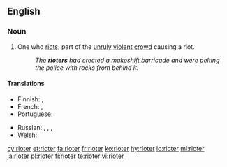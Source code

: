 ==English==

===Noun===
{{en-noun}}

# One who [[riot]]s; part of the [[unruly]] [[violent]] [[crowd]] causing a riot.
#: ''The '''rioters''' had erected a makeshift barricade and were pelting the police with rocks from behind it.''

====Translations====
{{trans-top|one who riots}}
* Finnish: {{t|fi|mellakoitsija}}, {{t|fi|mellakoija}}
* French: {{t+|fr|émeutier|m}}, {{t+|fr|émeutière|f}}
* Portuguese: {{t|pt|baderneiro|m}}
{{trans-mid}}
* Russian: {{t+|ru|бунтовщи́к|m}},  {{t+|ru|повста́нец|m}},  {{t+|ru|мяте́жник|m}}, {{t+|ru|бунта́рь|m|sc=Cyrl}}
* Welsh: {{t+|cy|terfysgwr|m}}
{{trans-bottom}}

[[cy:rioter]]
[[et:rioter]]
[[fa:rioter]]
[[fr:rioter]]
[[ko:rioter]]
[[hy:rioter]]
[[io:rioter]]
[[ml:rioter]]
[[ja:rioter]]
[[pl:rioter]]
[[fi:rioter]]
[[te:rioter]]
[[vi:rioter]]